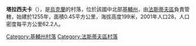{{coord|49|53|11|N|29|51|31|E|scale:30000|display=title}}

'''塔拉西夫卡'''（{{lang-uk|Тарасівка}}），是[[烏克蘭|烏克蘭]]的村落，位於該國中北部[[基輔州|基輔州]]，由[[法斯蒂夫區|法斯蒂夫區]]負責管轄，始建於1255年，面積0.45平方公里，海拔高度199米，2001年人口28，人口密度每平方公里62.2人。

{{DEFAULTSORT:Тарасівка}}
[[Category:基輔州村落|Category:基輔州村落]]
[[Category:法斯蒂夫區村落|Category:法斯蒂夫區村落]]


{{Kiev-geo-stub}}